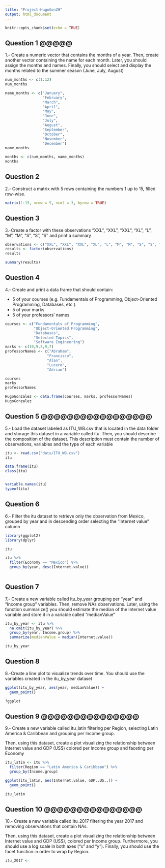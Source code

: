 ```yaml
---
title: "Project-HugoGonZH"
output: html_document
---
```


```r
knitr::opts_chunk$set(echo = TRUE)
```

## Question 1 @@@@@
1.- Create a numeric vector that contains the months of a year. Then, create another vector containing the name for each month. Later, you should assign the months and names. Finally, you should select and display the months related to the summer season  (June, July, August)

```r

num_months <- c(1:12)
num_months

name_months <- c("January",
                 "February", 
                 "March",
                 "April",
                 "May",
                 "June",
                 "July",
                 "August",
                 "September",
                 "October",
                 "November",
                 "December")
name_months

months <- c(num_months, name_months)
months

```

## Question 2
2.- Construct a matrix with 5 rows containing the numbers 1 up to 15, filled row-wise.

```r

matrix(1:15, nrow = 5, ncol = 3, byrow = TRUE)


```

## Question 3
3.-Create a factor with these observations "XXL", "XXL", "XXL", "XL", "L", "M", "M", "S", "S", "S" and print a summary

```r

observations <- c("XXL", "XXL", "XXL", "XL", "L", "M", "M", "S", "S", "S")
results <- factor(observations)
results

summary(results)


```

## Question 4
4.- Create and print a data frame that should contain:

- 5 of your courses (e.g. Fundamentals of Programming, Object-Oriented Programming, Databases, etc ).
- 5 of your marks
- 5 of your professors' names

```r

courses <- c("Fundamentals of Programming", 
             "Object-Oriented Programming", 
             "Databases",
             "Selected Topics",
             "Software Engineering")
marks <- c(10,9,8,9,7)
professorNames <- c("Abraham",
                   "Francisco",
                   "Alan",
                   "Lucero",
                   "Adrian")

courses
marks
professorNames

HugoGonzalez <- data.frame(courses, marks, professorNames)
HugoGonzalez


```

## Question 5 @@@@@@@@@@@@@@@@@
5.- Load the dataset labeled as ITU_WB.csv that is located in the data folder and storage this dataset in a variable called itu. Then, you should describe the composition of the dataset. This description must contain the number of observations, variables and the type of each variable

```r

itu <- read.csv("data/ITU_WB.csv")
itu

data.frame(itu)
class(itu)


variable.names(itu)
typeof(itu)


```

## Question 6 
6.- Filter the itu dataset to retrieve only the observation from Mexico, grouped by year and in descending order selecting the "Internet value" column

```r

library(ggplot2)
library(dplyr)

itu

itu %>%
  filter(Economy == "Mexico") %>%
  group_by(year, desc(Internet.value))
  

```


## Question 7
7.- Create a new variable called itu_by_year grouping per "year" and "Income group" variables. Then, remove NAs observations. Later, using the function summarize() you should estimate the median of the Internet value variable and store it in a variable called "medianValue"

```r

itu_by_year <- itu %>%
  na.omit(itu_by_year) %>%
  group_by(year, Income.group) %>%
  summarize(medianValue = median(Internet.value))

itu_by_year


```

## Question 8
8.-Create a line plot to visualize trends over time. You should use the variables created in the itu_by_year dataset

```r

ggplot(itu_by_year, aes(year, medianValue)) + 
  geom_point()

?ggplot

```

## Question 9 @@@@@@@@@@@@@@@
9.- Create a new variable called itu_latin filtering per Region, selecting Latin America & Caribbean and grouping per Income group.

Then, using this dataset, create a plot visualizing the relationship between Internet value and GDP (US$) colored per Income group and faceting per Economy

```r

itu_latin <- itu %>%
  filter(Region == "Latin America & Caribbean") %>%
  group_by(Income.group)

ggplot(itu_latin, aes(Internet.value, GDP..US..)) +
  geom_point()

itu_latin


```

## Question 10 @@@@@@@@@@@@@@@
10.- Create a new variable called itu_2017 filtering the year 2017 and removing observations that contain NAs.

Then, using this dataset, create a plot visualizing the relationship between Internet value and GDP (US$), colored per Income group. Furthermore, you should use a log scale in both axes ("x" and "y"). Finally, you should use the facet function in order to wrap by Region.

```r

itu_2017 <-

```
